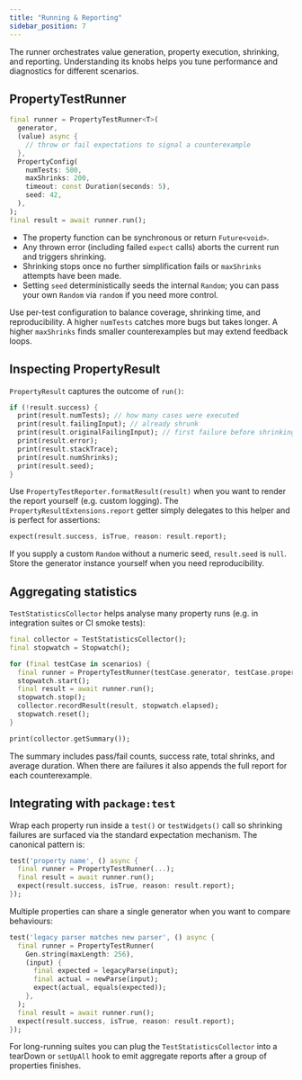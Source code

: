 ```yaml
---
title: "Running & Reporting"
sidebar_position: 7
---
```


The runner orchestrates value generation, property execution, shrinking, and reporting. Understanding its knobs helps you tune performance and diagnostics for different scenarios.

## PropertyTestRunner

```dart
final runner = PropertyTestRunner<T>(
  generator,
  (value) async {
    // throw or fail expectations to signal a counterexample
  },
  PropertyConfig(
    numTests: 500,
    maxShrinks: 200,
    timeout: const Duration(seconds: 5),
    seed: 42,
  ),
);
final result = await runner.run();
```

- The property function can be synchronous or return `Future<void>`.
- Any thrown error (including failed `expect` calls) aborts the current run and triggers shrinking.
- Shrinking stops once no further simplification fails or `maxShrinks` attempts have been made.
- Setting `seed` deterministically seeds the internal `Random`; you can pass your own `Random` via `random` if you need more control.

Use per-test configuration to balance coverage, shrinking time, and reproducibility. A higher `numTests` catches more bugs but takes longer. A higher `maxShrinks` finds smaller counterexamples but may extend feedback loops.

## Inspecting PropertyResult

`PropertyResult` captures the outcome of `run()`:

```dart
if (!result.success) {
  print(result.numTests); // how many cases were executed
  print(result.failingInput); // already shrunk
  print(result.originalFailingInput); // first failure before shrinking
  print(result.error);
  print(result.stackTrace);
  print(result.numShrinks);
  print(result.seed);
}
```

Use `PropertyTestReporter.formatResult(result)` when you want to render the report yourself (e.g. custom logging). The `PropertyResultExtensions.report` getter simply delegates to this helper and is perfect for assertions:

```dart
expect(result.success, isTrue, reason: result.report);
```

If you supply a custom `Random` without a numeric seed, `result.seed` is `null`. Store the generator instance yourself when you need reproducibility.

## Aggregating statistics

`TestStatisticsCollector` helps analyse many property runs (e.g. in integration suites or CI smoke tests):

```dart
final collector = TestStatisticsCollector();
final stopwatch = Stopwatch();

for (final testCase in scenarios) {
  final runner = PropertyTestRunner(testCase.generator, testCase.property);
  stopwatch.start();
  final result = await runner.run();
  stopwatch.stop();
  collector.recordResult(result, stopwatch.elapsed);
  stopwatch.reset();
}

print(collector.getSummary());
```

The summary includes pass/fail counts, success rate, total shrinks, and average duration. When there are failures it also appends the full report for each counterexample.

## Integrating with `package:test`

Wrap each property run inside a `test()` or `testWidgets()` call so shrinking failures are surfaced via the standard expectation mechanism. The canonical pattern is:

```dart
test('property name', () async {
  final runner = PropertyTestRunner(...);
  final result = await runner.run();
  expect(result.success, isTrue, reason: result.report);
});
```

Multiple properties can share a single generator when you want to compare behaviours:

```dart
test('legacy parser matches new parser', () async {
  final runner = PropertyTestRunner(
    Gen.string(maxLength: 256),
    (input) {
      final expected = legacyParse(input);
      final actual = newParse(input);
      expect(actual, equals(expected));
    },
  );
  final result = await runner.run();
  expect(result.success, isTrue, reason: result.report);
});
```

For long-running suites you can plug the `TestStatisticsCollector` into a tearDown or `setUpAll` hook to emit aggregate reports after a group of properties finishes.

